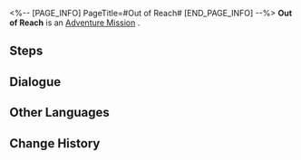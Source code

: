 <%-- [PAGE_INFO]
PageTitle=#Out of Reach#
[END_PAGE_INFO] --%>
{{Stub|Dialogue, characters, and location(s)}}
{{Mission Infobox
|id            = 2000105
|title         = 
|image         = Mission Out of Reach.png
|type          = Adventure
|event_name    = 
|chapter       = 
|requirements  = [[Adventure Mission]] ''[[Out of Reach]]'' completed
|summary       = <!--official mission summary from Fate's Atlas-->
|characters    = <!--characters that appear in this mission-->
|startLocation = <!--location as it intially appears on the mission screen-->
|world         = <!--i.e. Penacony-->
|area          = <!--i.e. A Child's Dream-->
|prev          = 
|next          = 
|exp           = 250
|credits       = 12000
|stellarJade   = 
|other         = {{Card List|Adventure Log*5;Hertareum*50;Kapo-Kali*10|delim=;}}
}}
'''Out of Reach''' is an [[Adventure Mission]]<!--in [world]-->.

==Steps==


<!--
==Gameplay Notes==

--><!--
==Trial Character==

-->
==Dialogue==
{{Stub Dialogue}}


==Other Languages==
{{Other Languages
|en   = Out of Reach
|zhs  = 触不可及
|zht  = 觸不可及
|ja   = 触れられない
|ko   = 닿을 수 없는 것
|es   = Fuera de alcance
|fr   = Hors d'atteinte
|ru   = Вне досягаемости
|th   = จับต้องไม่ได้
|vi   = Chỉ Có Thể Ngắm Nhìn
|de   = Außer Reichweite
|id   = Tak Tersentuh
|pt   = Fora de Alcance
}}

==Change History==
{{Change History|1.0}}
